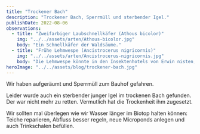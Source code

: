 ```yaml
---
title: "Trockener Bach"
description: "Trockener Bach, Sperrmüll und sterbender Igel."
publishDate: 2022-08-06
observations:
  - title: "Zweifarbiger Laubschnellkäfer (Athous bicolor)"
    img: "../../assets/arten/Athous-bicolor.jpg"
    body: "Ein Schnellkäfer der Waldsäume."
  - title: "Frühe Lehmwespe (Ancistrocerus nigricornis)"
    img: "../../assets/arten/Ancistrocerus-nigricornis.jpg"
    body: "Die Lehmwespe könnte in den Insektenhotels von Erwin nisten, wahrscheinlich aber ist, dass sie in Stängeln von Brombeere oder Engelswurz nistet. Sie ist auch ein Raupenjäger."
heroImage: "../../assets/blog/trockener-bach.jpg"
---
```



Wir haben aufgeräumt und Sperrmüll zum Bauhof gefahren.

Leider wurde auch ein sterbender junger Igel im trockenen Bach gefunden.
Der war nicht mehr zu retten. Vermutlich hat die Trockenheit ihm zugesetzt.

Wir sollten mal überlegen wie wir Wasser länger im Biotop halten können:
Teiche reparieren, Abfluss besser regeln, neue Microponds anlegen und auch Trinkschalen befüllen.

<Cards observations={frontmatter.observations} />
